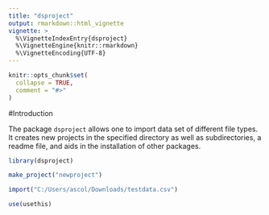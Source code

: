 ```yaml
---
title: "dsproject"
output: rmarkdown::html_vignette
vignette: >
  %\VignetteIndexEntry{dsproject}
  %\VignetteEngine{knitr::rmarkdown}
  %\VignetteEncoding{UTF-8}
---
```


```r
knitr::opts_chunk$set(
  collapse = TRUE,
  comment = "#>"
)
```

#Introduction 

The package `dsproject` allows one to import data set of  different file types. It creates new projects in the specified directory as well as subdirectories, a readme file, and aids in the installation of other packages.

```r
library(dsproject)

make_project("newproject")

import("C:/Users/ascol/Downloads/testdata.csv")

use(usethis)
```
